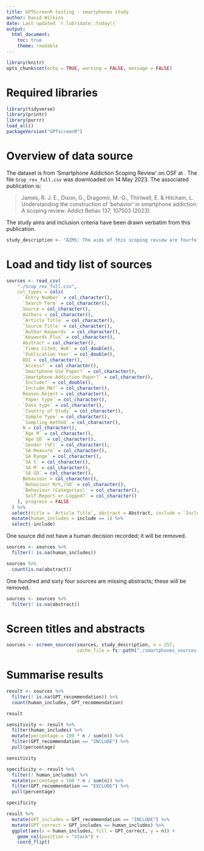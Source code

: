 ```yaml
---
title: GPTScreenR testing - smartphones study
author: David Wilkins
date: Last updated `r lubridate::today()`
output:
  html_document:
    toc: true
    theme: readable
---
```


```r
library(knitr)
opts_chunk$set(echo = TRUE, warning = FALSE, message = FALSE)
```

# Required libraries

```r
library(tidyverse)
library(printr)
library(purrr)
load_all()
packageVersion("GPTscreenR")
```

# Overview of data source

The dataset is from 'Smartphone Addiction Scoping Review' on OSF at \url{https://osf.io/jnxch}. The file `Scop_rev_full.csv` was downloaded on 14 May 2023. The associated publication is:

> James, R. J. E., Dixon, G., Dragomir, M.-G., Thirlwell, E. & Hitcham, L. Understanding the construction of ‘behavior’ in smartphone addiction: A scoping review. Addict Behav 137, 107503 (2023).

The study aims and inclusion criteria have been drawn verbatim from this publication.

```r
study_description <- "AIMS: The aims of this scoping review are fourfold: (1) to categorise what kinds of behavior are measured in the smartphone addiction literature, (2) identify how frequently behavior is measured, (3) how behavior is measured (self-report vs logged), and (4) whether these have changed over time.\n\nINCLUSION CRITERIA:\n- Was the paper focused on smartphone addiction? (i.e. did it include an addiction measure, and if not was the paper substantially focused on the topic e.g. for qualitative studies).\n- Did the paper report the use of primary data? i.e. not a literature review, theoretical paper, systematic review or meta-analysis, and not reporting data previously reported in the literature (e.g. reuse of data, secondary analysis of an existing data set). Secondary data were removed because reporting of data will be limited to key variables of interest and overlap. For longitudinal or intervention studies that were included, measurements were taken at baseline or the first wave that smartphone addiction was included as a variable.\n- Was the paper written in English?"
```

# Load and tidy list of sources

```r
sources <- read_csv(
    "./Scop_rev_full.csv",
    col_types = cols(
      `Entry Number` = col_character(),
      `Search Term` = col_character(),
      Source = col_character(),
      Authors = col_character(),
      `Article Title` = col_character(),
      `Source Title` = col_character(),
      `Author Keywords` = col_character(),
      `Keywords Plus` = col_character(),
      Abstract = col_character(),
      `Times Cited, WoK` = col_double(),
      `Publication Year` = col_double(),
      DOI = col_character(),
      `Access?` = col_character(),
      `Smartphone Use Paper?` = col_character(),
      `Smartphone Addiction Paper?` = col_character(),
      `Include?` = col_double(),
      `Include_MA?` = col_character(),
      Reason_Reject = col_character(),
      `Paper type` = col_character(),
      `Data type` = col_character(),
      `Country of Study` = col_character(),
      `Sample Type` = col_character(),
      `Sampling method` = col_character(),
      N = col_character(),
      `Age M` = col_character(),
      `Age SD` = col_character(),
      `Gender (%F)` = col_character(),
      `SA Measure` = col_character(),
      `SA Range` = col_character(),
      `SA %` = col_character(),
      `SA M` = col_character(),
      `SA SD` = col_character(),
      Behaviour = col_character(),
      `Behaviour M/%,/SD` = col_character(),
      `Behaviour (Categories)` = col_character(),
      `Self-Report or Logged?` = col_character()
    ), progress = FALSE
  ) %>% 
  select(title = `Article Title`, abstract = Abstract, include = `Include?`) %>%
  mutate(human_includes = include == 1) %>%
  select(-include)
```

One source did not have a human decision recorded; it will be removed.

```r
sources <- sources %>%
  filter(! is.na(human_includes))
```

```r
sources %>%
  count(is.na(abstract))
```

One hundred and sixty four sources are missing abstracts; these will be removed.

```r
sources <- sources %>%
  filter(! is.na(abstract))
```

# Screen titles and abstracts

```r
sources <- screen_sources(sources, study_description, n = 257,
                          cache_file = fs::path("./smartphones_sources.rds"))
```

# Summarise results

```r
result <- sources %>%
  filter(! is.na(GPT_recommendation)) %>%
  count(human_includes, GPT_recommendation)

result

sensitivity <- result %>%
  filter(human_includes) %>%
  mutate(percentage = 100 * n / sum(n)) %>%
  filter(GPT_recommendation == "INCLUDE") %>%
  pull(percentage)

sensitivity

specificity <- result %>%
  filter(! human_includes) %>%
  mutate(percentage = 100 * n / sum(n)) %>%
  filter(GPT_recommendation == "EXCLUDE") %>%
  pull(percentage)

specificity

result %>%
  mutate(GPT_includes = GPT_recommendation == "INCLUDE") %>%
  mutate(GPT_correct = GPT_includes == human_includes) %>%
  ggplot(aes(x = human_includes, fill = GPT_correct, y = n)) +
    geom_col(position = "stack") +
    coord_flip()
```
